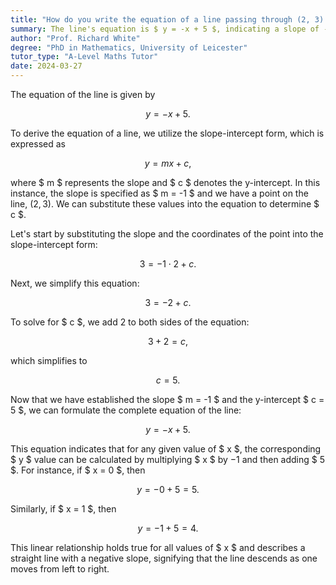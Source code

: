 ```yaml
---
title: "How do you write the equation of a line passing through (2, 3) with slope -1?"
summary: The line's equation is $ y = -x + 5 $, indicating a slope of -1 and a y-intercept at 5, representing a downward-sloping line on a graph.
author: "Prof. Richard White"
degree: "PhD in Mathematics, University of Leicester"
tutor_type: "A-Level Maths Tutor"
date: 2024-03-27
---
```


The equation of the line is given by 

$$ 
y = -x + 5. 
$$ 

To derive the equation of a line, we utilize the slope-intercept form, which is expressed as 

$$ 
y = mx + c, 
$$ 

where $ m $ represents the slope and $ c $ denotes the y-intercept. In this instance, the slope is specified as $ m = -1 $ and we have a point on the line, $(2, 3)$. We can substitute these values into the equation to determine $ c $.

Let's start by substituting the slope and the coordinates of the point into the slope-intercept form:

$$ 
3 = -1 \cdot 2 + c. 
$$ 

Next, we simplify this equation:

$$ 
3 = -2 + c. 
$$ 

To solve for $ c $, we add 2 to both sides of the equation:

$$ 
3 + 2 = c, 
$$ 

which simplifies to 

$$ 
c = 5. 
$$ 

Now that we have established the slope $ m = -1 $ and the y-intercept $ c = 5 $, we can formulate the complete equation of the line:

$$ 
y = -x + 5. 
$$ 

This equation indicates that for any given value of $ x $, the corresponding $ y $ value can be calculated by multiplying $ x $ by $-1$ and then adding $ 5 $. For instance, if $ x = 0 $, then 

$$ 
y = -0 + 5 = 5. 
$$ 

Similarly, if $ x = 1 $, then 

$$ 
y = -1 + 5 = 4. 
$$ 

This linear relationship holds true for all values of $ x $ and describes a straight line with a negative slope, signifying that the line descends as one moves from left to right.
    
